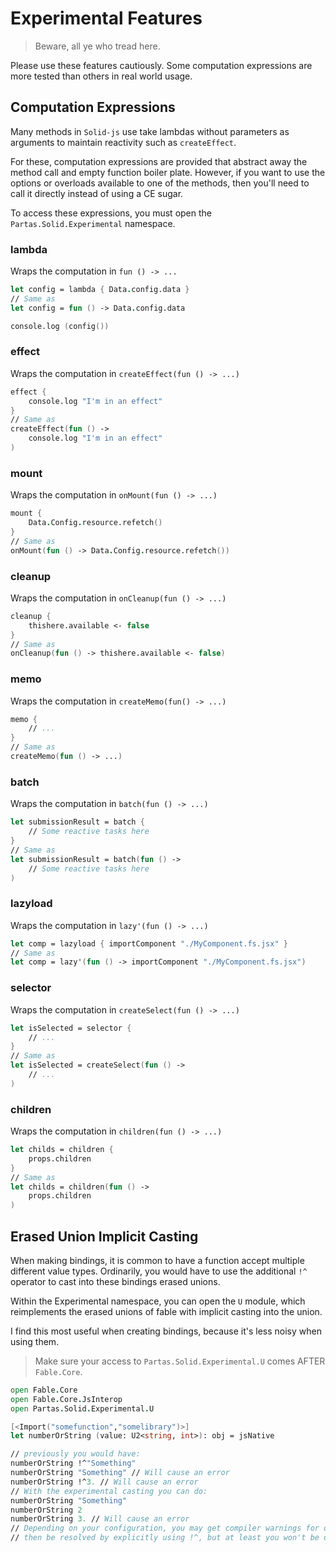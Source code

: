 # Experimental Features

> Beware, all ye who tread here.

Please use these features cautiously. Some computation expressions are more tested than others in real world usage.

## Computation Expressions

Many methods in `Solid-js` use take lambdas without parameters as arguments to maintain reactivity such as `createEffect`.

For these, computation expressions are provided that abstract away the method call and empty function boiler plate. However, if you want to use the options or overloads available to one of the methods, then you'll need to call it directly instead of using a CE sugar.

To access these expressions, you must open the `Partas.Solid.Experimental` namespace.

### lambda

Wraps the computation in `fun () -> ...`

```fsharp
let config = lambda { Data.config.data }
// Same as
let config = fun () -> Data.config.data

console.log (config())
```

### effect

Wraps the computation in `createEffect(fun () -> ...)`

```fsharp
effect {
    console.log "I'm in an effect"
}
// Same as
createEffect(fun () ->
    console.log "I'm in an effect"
)
```

### mount

Wraps the computation in `onMount(fun () -> ...)`

```fsharp
mount {
    Data.Config.resource.refetch()
}
// Same as
onMount(fun () -> Data.Config.resource.refetch())
```

### cleanup

Wraps the computation in `onCleanup(fun () -> ...)`

```fsharp
cleanup {
    thishere.available <- false
}
// Same as
onCleanup(fun () -> thishere.available <- false)
```

### memo

Wraps the computation in `createMemo(fun() -> ...)`

```fsharp
memo {
    // ...
}
// Same as
createMemo(fun () -> ...)
```

### batch

Wraps the computation in `batch(fun () -> ...)`

```fsharp
let submissionResult = batch {
    // Some reactive tasks here
}
// Same as
let submissionResult = batch(fun () ->
    // Some reactive tasks here
)
```

### lazyload

Wraps the computation in `lazy'(fun () -> ...)`

```fsharp
let comp = lazyload { importComponent "./MyComponent.fs.jsx" }
// Same as
let comp = lazy'(fun () -> importComponent "./MyComponent.fs.jsx")
```
### selector

Wraps the computation in `createSelect(fun () -> ...)`

```fsharp
let isSelected = selector {
    // ...
}
// Same as
let isSelected = createSelect(fun () ->
    // ...
)
```

### children

Wraps the computation in `children(fun () -> ...)`

```fsharp
let childs = children {
    props.children
}
// Same as
let childs = children(fun () ->
    props.children
)
```

## Erased Union Implicit Casting

When making bindings, it is common to have a function accept multiple different value types. Ordinarily, you would have to use the additional `!^` operator to cast into these
bindings erased unions.

Within the Experimental namespace, you can open the `U` module, which reimplements the erased unions of fable with implicit casting into the union.

I find this most useful when creating bindings, because it's less noisy when using them.

> Make sure your access to `Partas.Solid.Experimental.U` comes AFTER `Fable.Core`.

```fsharp
open Fable.Core
open Fable.Core.JsInterop
open Partas.Solid.Experimental.U

[<Import("somefunction","somelibrary")>]
let numberOrString (value: U2<string, int>): obj = jsNative

// previously you would have:
numberOrString !^"Something"
numberOrString "Something" // Will cause an error
numberOrString !^3. // Will cause an error
// With the experimental casting you can do:
numberOrString "Something"
numberOrString 2
numberOrString 3. // Will cause an error
// Depending on your configuration, you may get compiler warnings for op_Implicit usage. This can
// then be resolved by explicitly using !^, but at least you won't be obstructed from using the function as expected
```
